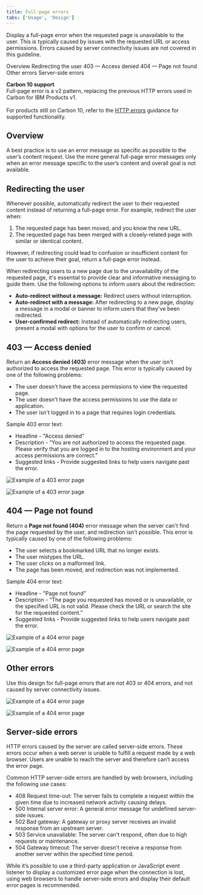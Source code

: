 ```yaml
---
title: Full-page errors
tabs: ['Usage', 'Design']
---
```


<Row>
<Column colMd={8} colLg={8}>

<PageDescription>

  Display a full-page error when the requested page is unavailable to the user. This is typically caused by issues with the requested URL or access permissions. Errors caused by server connectivity issues are not covered in this guideline.

</PageDescription>


<AnchorLinks>
  <AnchorLink>Overview</AnchorLink>
  <AnchorLink>Redirecting the user</AnchorLink>
  <AnchorLink>403 — Access denied</AnchorLink>
  <AnchorLink>404 — Page not found</AnchorLink>
  <AnchorLink>Other errors</AnchorLink>
  <AnchorLink>Server-side errors</AnchorLink>
</AnchorLinks>

</Column>

<Column colMd={2} colLg={3} offsetMd={1} offsetLg={1}>
  <Aside>

**Carbon 10 support** <br />
Full-page error is a v2 pattern, replacing the previous HTTP errors used in Carbon for IBM Products v1. <br /><br />
For products still on Carbon 10, refer to the [HTTP errors](https://pages.github.ibm.com/cdai-design/pal/patterns/http-errors/usage/) guidance for supported functionality.

  </Aside>
</Column>
</Row>


## Overview  

A best practice is to use an error message as specific as possible to the user’s content request. Use the more general full-page error messages only when an error message specific to the user’s content and overall goal is not available. 


## Redirecting the user

Whenever possible, automatically redirect the user to their requested content instead of returning a full-page error. For example, redirect the user when:

1. The requested page has been moved, and you know the new URL.
2. The requested page has been merged with a closely-related page with similar or identical content.

However, if redirecting could lead to confusion or insufficient content for the user to achieve their goal, return a full-page error instead.

When redirecting users to a new page due to the unavailability of the requested page, it's essential to provide clear and informative messaging to guide them. Use the following options to inform users about the redirection:

- **Auto-redirect without a message:** Redirect users without interruption.
- **Auto-redirect with a message:** After redirecting to a new page, display a message in a modal or banner to inform users that they've been redirected.
- **User-confirmed redirect:** Instead of automatically redirecting users, present a modal with options for the user to confirm or cancel.

## 403 — Access denied

Return an **Access denied (403)** error message when the user isn't authorized to access the requested page. This error is typically caused by one of the following problems:

- The user doesn't have the access permissions to view the requested page.
- The user doesn't have the access permissions to use the data or application.
- The user isn't logged in to a page that requires login credentials.

Sample 403 error text: 
- Headline - "Access denied"
- Description - “You are not authorized to access the requested page. Please verify that you are logged in to the hosting environment and your access permissions are correct.”  
- Suggested links - Provide suggested links to help users navigate past the error.   

<Row>
 <Column colLg={8}>

![Example of a 403 error page](images/403-light4.png)

 </Column>
</Row>
<Row>
 <Column colLg={8}>

![Example of a 403 error page](images/403-dark4.png)

 </Column>
</Row>



## 404 — Page not found

Return a **Page not found (404)** error message when the server can't find the page requested by the user, and redirection isn't possible. This error is typically caused by one of the following problems: 

- The user selects a bookmarked URL that no longer exists.
- The user mistypes the URL.
- The user clicks on a malformed link.
- The page has been moved, and redirection was not implemented.

Sample 404 error text: 
- Headline - "Page not found"
- Description - “The page you requested has moved or is unavailable, or the specified URL is not valid. Please check the URL or search the site for the requested content.”  
- Suggested links - Provide suggested links to help users navigate past the error.   

<Row>
 <Column colLg={8}>

![Example of a 404 error page](images/404-light4.png)

 </Column>
</Row>
<Row>
 <Column colLg={8}>

![Example of a 404 error page](images/404-dark4.png)

 </Column>
</Row>

## Other errors


Use this design for full-page errors that are not 403 or 404 errors, and not caused by server connectivity issues.

<Row>
 <Column colLg={8}>

![Example of a 404 error page](images/Other-light4.png)

 </Column>
</Row>
<Row>
 <Column colLg={8}>

![Example of a 404 error page](images/Other-dark4.png)

 </Column>
</Row>



## Server-side errors

HTTP errors caused by the server are called server-side errors. These errors occur when a web server is unable to fulfill a request made by a web browser. Users are unable to reach the server and therefore can’t access the error page.

Common HTTP server-side errors are handled by web browsers, including the following use cases:
- 408 Request time-out: The server fails to complete a request within the given time due to increased network activity causing delays.
- 500 Internal server error: A general error message for undefined server-side issues.
- 502 Bad gateway: A gateway or proxy server receives an invalid response from an upstream server.
- 503 Service unavailable: The server can't respond, often due to high requests or maintenance.
- 504 Gateway timeout: The server doesn't receive a response from another server within the specified time period.

While it’s possible to use a third-party application or JavaScript event listener to display a customized error page when the connection is lost, using web browsers to handle server-side errors and display their default error pages is recommended.
